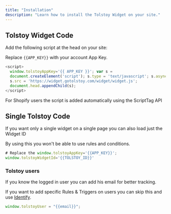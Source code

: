 ```yaml
---
title: "Installation"
description: "Learn how to install the Tolstoy Widget on your site."
---
```


## Tolstoy Widget Code

Add the following script at the head on your site:

Replace `{{APP_KEY}}` with your account App Key.

```javascript
<script>
  window.tolstoyAppKey='{{ APP_KEY }}'; var s =
  document.createElement('script'); s.type = 'text/javascript'; s.async = true;
  s.src = 'https://widget.gotolstoy.com/widget/widget.js';
  document.head.appendChild(s);
</script>
```

<Note>
  For Shopify users the script is added automatically using the ScriptTag API
</Note>

## Single Tolstoy Code

If you want only a single widget on a single page you can also load just the Widget ID

<Warning>By using this you won't be able to use rules and conditions.</Warning>

```javascript
# Replace the window.tolstoyAppKey='{{APP_KEY}}';
window.tolstoyWidgetId='{{TOLSTOY_ID}}'
```

### Tolstoy users

If you know the logged in user you can add his email for better tracking.

If you want to add specific Rules & Triggers on users you can skip this and use [Identify](/javascript-sdk/installation).

```javascript
window.tolstoyUser = "{{email}}";
```
